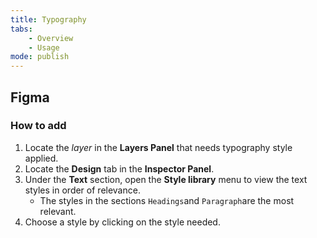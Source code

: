 ```yaml
---
title: Typography
tabs:
    - Overview
    - Usage 
mode: publish
---
```



## Figma


### How to add

1. Locate the *layer* in the **Layers Panel** that needs typography style applied.
2. Locate the **Design** tab in the **Inspector Panel**.
3. Under the **Text** section, open the **Style library** menu to view the text styles in order of relevance.
    * The styles in the sections `Headings`and `Paragraph`are the most relevant. 
4. Choose a style by clicking on the style needed.
